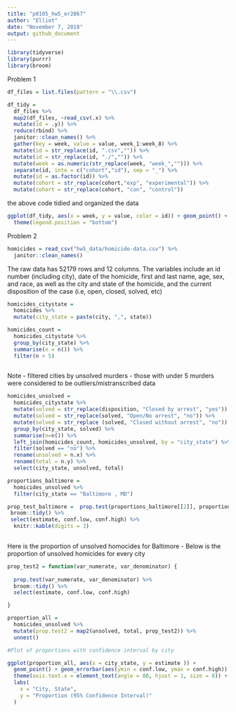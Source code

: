 ```yaml
---
title: "p8105_hw5_er2867"
author: "Elliot"
date: "November 7, 2018"
output: github_document
---
```


```r
library(tidyverse)
library(purrr)
library(broom)
```

Problem 1
```r

df_files = list.files(pattern = "\\.csv")

df_tidy = 
  df_files %>% 
  map2(df_files, ~read_csv(.x) %>% 
  mutate(id = .y)) %>% 
  reduce(rbind) %>% 
  janitor::clean_names() %>% 
  gather(key = week, value = value, week_1:week_8) %>% 
  mutate(id = str_replace(id, ".csv","")) %>% 
  mutate(id = str_replace(id, "./","")) %>% 
  mutate(week = as.numeric(str_replace(week, "week_",""))) %>% 
  separate(id, into = c("cohort","id"), sep = "_") %>% 
  mutate(id = as.factor(id)) %>% 
  mutate(cohort = str_replace(cohort,"exp", "experimental")) %>% 
  mutate(cohort = str_replace(cohort, "con", "control"))

```
the above code tidied and organized the data

```r
ggplot(df_tidy, aes(x = week, y = value, color = id)) + geom_point() + geom_line() + facet_grid(~cohort) +
  theme(legend.position = "bottom")
```


Problem 2
```r
homicides = read_csv("hw5_data/homicide-data.csv") %>% 
  janitor::clean_names()
```

The raw data has 52179 rows and 12 columns. The variables include an id number (including city), date of the homicide, first and last name, age, sex, and race, as well as the city and state of the homicide, and the current disposition of the case (i.e, open, closed, solved, etc)
```r
homicides_citystate = 
  homicides %>% 
  mutate(city_state = paste(city, ",", state)) 

homicides_count =
  homicides_citystate %>% 
  group_by(city_state) %>% 
  summarise(n = n()) %>% 
  filter(n > 5)
  
```


Note - filtered cities by unsolved murders - those with under 5 murders were considered to be outliers/mistranscribed data
```r
homicides_unsolved = 
  homicides_citystate %>% 
  mutate(solved = str_replace(disposition, "Closed by arrest", "yes")) %>% 
  mutate(solved = str_replace(solved, "Open/No arrest", "no")) %>% 
  mutate(solved = str_replace (solved, "Closed without arrest", "no")) %>% 
  group_by(city_state, solved) %>% 
  summarise(n=n()) %>% 
  left_join(homicides_count, homicides_unsolved, by = "city_state") %>% 
  filter(solved == "no") %>% 
  rename(unsolved = n.x) %>% 
  rename(total = n.y) %>% 
  select(city_state, unsolved, total)

proportions_baltimore =
  homicides_unsolved %>% 
  filter(city_state == "Baltimore , MD")

prop_test_baltimore =  prop.test(proportions_baltimore[[2]], proportions_baltimore[[3]]) %>% 
 broom::tidy() %>% 
 select(estimate, conf.low, conf.high) %>% 
  knitr::kable(digits = 3) 
 
```
Here is the proportion of unsolved homocides for Baltimore - Below is the proportion of unsolved homicides for every city

```r
prop_test2 = function(var_numerate, var_denominator) {
  
  prop.test(var_numerate, var_denominator) %>% 
  broom::tidy() %>%
  select(estimate, conf.low, conf.high)

}

proportion_all =
  homicides_unsolved %>% 
  mutate(prop.test2 = map2(unsolved, total, prop_test2)) %>% 
  unnest()

#Plot of proportions with confidence interval by city

ggplot(proportion_all, aes(x = city_state, y = estimate )) + 
  geom_point() + geom_errorbar(aes(ymin = conf.low, ymax = conf.high)) + 
  theme(axis.text.x = element_text(angle = 80, hjust = 1, size = 8)) +
  labs(
    x = "City, State",
    y = "Proportion (95% Confidence Interval)"
  )
```

 



